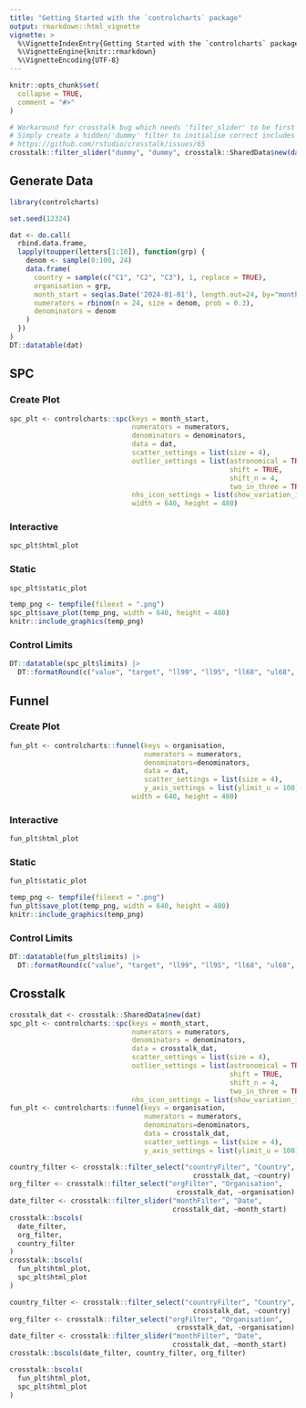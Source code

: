 ```yaml
---
title: "Getting Started with the `controlcharts` package"
output: rmarkdown::html_vignette
vignette: >
  %\VignetteIndexEntry{Getting Started with the `controlcharts` package}
  %\VignetteEngine{knitr::rmarkdown}
  %\VignetteEncoding{UTF-8}
---
```


```r
knitr::opts_chunk$set(
  collapse = TRUE,
  comment = "#>"
)

# Workaround for crosstalk bug which needs 'filter_slider' to be first HTML element when working with dates
# Simply create a hidden/'dummy' filter to initialise correct includes
# https://github.com/rstudio/crosstalk/issues/65
crosstalk::filter_slider("dummy", "dummy", crosstalk::SharedData$new(data.frame(d = as.Date("01/01/1970"))), ~d)
```

## Generate Data

```r
library(controlcharts)

set.seed(12324)

dat <- do.call(
  rbind.data.frame,
  lapply(toupper(letters[1:10]), function(grp) {
    denom <- sample(0:100, 24)
    data.frame(
      country = sample(c("C1", "C2", "C3"), 1, replace = TRUE),
      organisation = grp,
      month_start = seq(as.Date('2024-01-01'), length.out=24, by="month"),
      numerators = rbinom(n = 24, size = denom, prob = 0.3),
      denominators = denom
    )
  })
)
DT::datatable(dat)
```

## SPC

### Create Plot

```r
spc_plt <- controlcharts::spc(keys = month_start,
                              numerators = numerators,
                              denominators = denominators,
                              data = dat,
                              scatter_settings = list(size = 4),
                              outlier_settings = list(astronomical = TRUE,
                                                      shift = TRUE,
                                                      shift_n = 4,
                                                      two_in_three = TRUE),
                              nhs_icon_settings = list(show_variation_icons = TRUE),
                              width = 640, height = 480)
```

### Interactive

```r
spc_plt$html_plot
```

### Static

```r
spc_plt$static_plot
```


```r
temp_png <- tempfile(fileext = ".png")
spc_plt$save_plot(temp_png, width = 640, height = 480)
knitr::include_graphics(temp_png)
```

### Control Limits

```r
DT::datatable(spc_plt$limits) |>
  DT::formatRound(c("value", "target", "ll99", "ll95", "ll68", "ul68", "ul95", "ul99"))
```

## Funnel

### Create Plot

```r
fun_plt <- controlcharts::funnel(keys = organisation,
                                 numerators = numerators,
                                 denominators=denominators,
                                 data = dat,
                                 scatter_settings = list(size = 4),
                                 y_axis_settings = list(ylimit_u = 100),
                              width = 640, height = 480)
```

### Interactive

```r
fun_plt$html_plot
```

### Static

```r
fun_plt$static_plot
```


```r
temp_png <- tempfile(fileext = ".png")
fun_plt$save_plot(temp_png, width = 640, height = 480)
knitr::include_graphics(temp_png)
```

### Control Limits

```r
DT::datatable(fun_plt$limits) |>
  DT::formatRound(c("value", "target", "ll99", "ll95", "ll68", "ul68", "ul95", "ul99"))
```

## Crosstalk

```r
crosstalk_dat <- crosstalk::SharedData$new(dat)
spc_plt <- controlcharts::spc(keys = month_start,
                              numerators = numerators,
                              denominators = denominators,
                              data = crosstalk_dat,
                              scatter_settings = list(size = 4),
                              outlier_settings = list(astronomical = TRUE,
                                                      shift = TRUE,
                                                      shift_n = 4,
                                                      two_in_three = TRUE),
                              nhs_icon_settings = list(show_variation_icons = TRUE))
fun_plt <- controlcharts::funnel(keys = organisation,
                                 numerators = numerators,
                                 denominators=denominators,
                                 data = crosstalk_dat,
                                 scatter_settings = list(size = 4),
                                 y_axis_settings = list(ylimit_u = 100))
```

```r
country_filter <- crosstalk::filter_select("countryFilter", "Country",
                                             crosstalk_dat, ~country)
org_filter <- crosstalk::filter_select("orgFilter", "Organisation",
                                         crosstalk_dat, ~organisation)
date_filter <- crosstalk::filter_slider("monthFilter", "Date",
                                        crosstalk_dat, ~month_start)
crosstalk::bscols(
  date_filter,
  org_filter,
  country_filter
)
crosstalk::bscols(
  fun_plt$html_plot,
  spc_plt$html_plot
)
```

```r
country_filter <- crosstalk::filter_select("countryFilter", "Country",
                                             crosstalk_dat, ~country)
org_filter <- crosstalk::filter_select("orgFilter", "Organisation",
                                         crosstalk_dat, ~organisation)
date_filter <- crosstalk::filter_slider("monthFilter", "Date",
                                        crosstalk_dat, ~month_start)
crosstalk::bscols(date_filter, country_filter, org_filter)
```

```r
crosstalk::bscols(
  fun_plt$html_plot,
  spc_plt$html_plot
)
```
